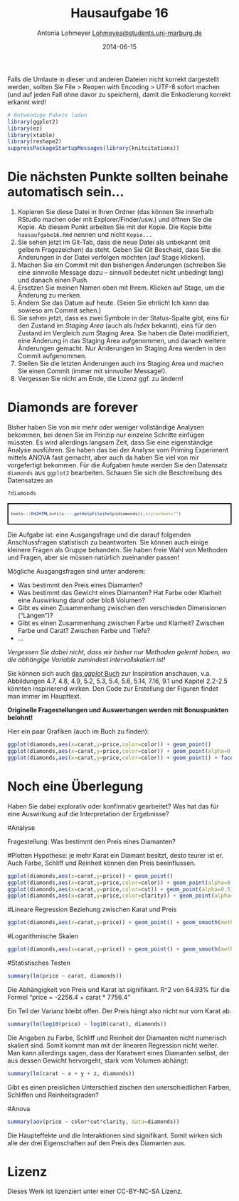 % Hausaufgabe 16
% Antonia Lohmeyer <Lohmeyea@students.uni-marburg.de>
% 2014-06-15

Falls die Umlaute in dieser und anderen Dateien nicht korrekt dargestellt werden, sollten Sie File > Reopen with Encoding > UTF-8 sofort machen (und auf jeden Fall ohne davor zu speichern), damit die Enkodierung korrekt erkannt wird! 

```r
# Notwendige Pakete laden
library(ggplot2)
library(ez)
library(xtable)
library(reshape2)
suppressPackageStartupMessages(library(knitcitations))
```

# Die nächsten Punkte sollten beinahe automatisch sein...
1. Kopieren Sie diese Datei in Ihren Ordner (das können Sie innerhalb RStudio machen oder mit Explorer/Finder/usw.) und öffnen Sie die Kopie. Ab diesem Punkt arbeiten Sie mit der Kopie. Die Kopie bitte `hausaufgabe16.Rmd` nennen und nicht `Kopie...`
2. Sie sehen jetzt im Git-Tab, dass die neue Datei als unbekannt (mit gelbem Fragezeichen) da steht. Geben Sie Git Bescheid, dass Sie die Änderungen in der Datei verfolgen möchten (auf Stage klicken).
3. Machen Sie ein Commit mit den bisherigen Änderungen (schreiben Sie eine sinnvolle Message dazu -- sinnvoll bedeutet nicht unbedingt lang) und danach einen Push.
4. Ersetzen Sie meinen Namen oben mit Ihrem. Klicken auf Stage, um die Änderung zu merken.
5. Ändern Sie das Datum auf heute. (Seien Sie ehrlich! Ich kann das sowieso am Commit sehen.)
6. Sie sehen jetzt, dass es zwei Symbole in der Status-Spalte gibt, eins für den Zustand im *Staging Area* (auch als *Index* bekannt), eins für den Zustand im Vergleich zum Staging Area. Sie haben die Datei modifiziert, eine Änderung in das Staging Area aufgenommen, und danach weitere Änderungen gemacht. Nur Änderungen im Staging Area werden in den Commit aufgenommen.
7. Stellen Sie die letzten Änderungen auch ins Staging Area und machen Sie einen Commit (immer mit sinnvoller Message!).
8. Vergessen Sie nicht am Ende, die Lizenz ggf. zu ändern!

# Diamonds are forever 
Bisher haben Sie von mir mehr oder weniger vollständige Analysen bekommen, bei denen Sie im Prinzip nur einzelne Schritte einfügen müssten. Es wird allerdings langsam Zeit, dass Sie eine eigenständige Analyse ausführen. Sie haben das bei der Analyse vom Priming Experiment mittels ANOVA fast gemacht, aber auch da haben Sie viel von mir vorgefertigt bekommen. Für die Aufgaben heute werden Sie den Datensatz `diamonds` aus `ggplot2` bearbeiten. Schauen Sie sich die Beschreibung des Datensatzes an

```r
?diamonds
```
<div style="border: 2px solid black; padding: 5px; font-size: 80%;">
```r
tools:::Rd2HTML(utils:::.getHelpFile(help(diamonds)),stylesheet="")
```
</div>

Die Aufgabe ist: eine Ausgangsfrage und die darauf folgenden Anschlussfragen statistisch zu beantworten. Sie können auch einige kleinere Fragen als Gruppe behandeln. Sie haben freie Wahl von Methoden und Fragen, aber sie müssen natürlich zueinander passen!

Mögliche Ausgangsfragen sind unter anderem:

* Was bestimmt den Preis eines Diamanten?
* Was bestimmt das Gewicht eines Diamanten? Hat Farbe oder Klarheit eine Auswirkung daruf oder bloß Volumen?
* Gibt es einen Zusammenhang zwischen den verschieden Dimensionen ("Längen")? 
* Gibt es einen Zusammenhang zwischen Farbe und Klarheit? Zwischen Farbe und Carat? Zwischen Farbe und Tiefe?
* ...

*Vergessen Sie dabei nicht, dass wir bisher nur Methoden gelernt haben, wo die abhängige Variable zumindest intervallskaliert ist!*

Sie können sich auch [das *ggplot* Buch](http://dx.doi.org/10.1007/978-0-387-98141-3) zur Inspiration anschauen, v.a. Abbildungen 4.7, 4.8, 4.9, 5.2, 5.3, 5.4, 5.6, 5.14, 7.16, 9.1  und Kapitel 2.2-2.5 könnten inspirierend wirken. Den Code zur Erstellung der Figuren findet man immer im Haupttext.

**Originelle Fragestellungen und Auswertungen werden mit Bonuspunkten belohnt!** 

Hier ein paar Grafiken (auch im Buch zu finden):
```r
ggplot(diamonds,aes(x=carat,y=price,color=color)) + geom_point()
ggplot(diamonds,aes(x=carat,y=price,color=color)) + geom_point(alpha=0.3)
ggplot(diamonds,aes(x=carat,y=price,color=color)) + geom_point() + facet_wrap(~color)
```

# Noch eine Überlegung
Haben Sie dabei explorativ oder konfirmativ gearbeitet? Was hat das für eine Auswirkung auf die Interpretation der Ergebnisse?

#Analyse

Fragestellung: Was bestimmt den Preis eines Diamanten?

#Plotten
Hypothese: je mehr Karat ein Diamant besitzt, desto teurer ist er. Auch  Farbe, Schliff und Reinheit können den Preis beeinflussen.

```r
ggplot(diamonds,aes(x=carat,y=price)) + geom_point()
ggplot(diamonds,aes(x=carat,y=price,color=color)) + geom_point(alpha=0.5)
ggplot(diamonds,aes(x=carat,y=price,color=cut)) + geom_point(alpha=0.5)
ggplot(diamonds,aes(x=carat,y=price,color=clarity)) + geom_point(alpha=0.5)
```

#Lineare Regression
Beziehung zwischen Karat und Preis

```r
ggplot(diamonds,aes(x=carat,y=price)) + geom_point() + geom_smooth(method="lm")

```
#Logarithmische Skalen

```r
ggplot(diamonds,aes(x=carat,y=price)) + geom_point() + geom_smooth(method="lm") + scale_x_log10() + scale_y_log10()

```
#Statistisches Testen
```r
summary(lm(price ~ carat, diamonds))

```
Die Abhängigkeit von Preis und Karat ist signifikant.
R^2 von 84.93% für die Formel "price = -2256.4 + carat * 7756.4"

Ein Teil der Varianz bleibt offen. Der Preis hängt also nicht nur vom Karat ab.

```r
summary(lm(log10(price) ~ log10(carat), diamonds))

```
Die Angaben zu Farbe, Schliff und Reinheit der Diamanten nicht numerisch skaliert sind. Somit kommt man mit der linearen Regression nicht weiter. Man kann allerdings sagen, dass der Karatwert eines Diamanten selbst, der aus dessen Gewicht hervorgeht, stark vom Volumen abhängt:

```r
summary(lm(carat ~ x + y + z, diamonds))

```
Gibt es einen preislichen Unterschied zischen den unerschiedlichen Farben, Schliffen und Reinheitsgraden?

#Anova
```r
summary(aov(price ~ color*cut*clarity, data=diamonds))

```
Die Haupteffekte und die Interaktionen sind signifikant. Somit wirken sich alle der drei Eigenschaften auf den Preis des Diamanten aus.


# Lizenz
Dieses Werk ist lizenziert unter einer CC-BY-NC-SA Lizenz.
